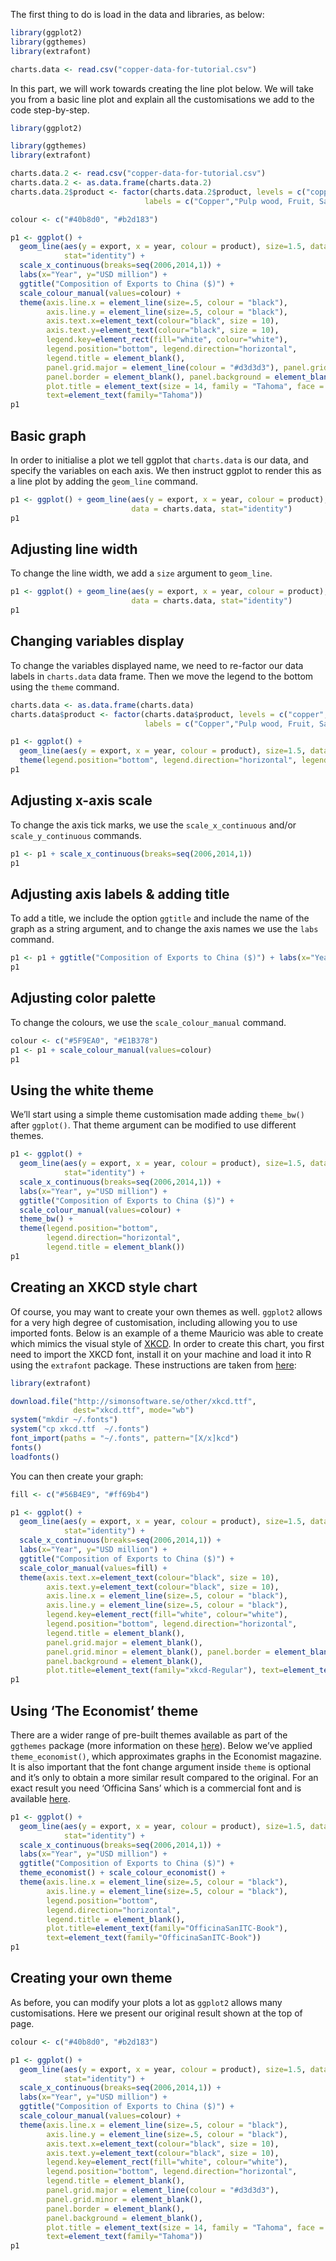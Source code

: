 The first thing to do is load in the data and libraries, as below:

```r
library(ggplot2)
library(ggthemes)
library(extrafont)

charts.data <- read.csv("copper-data-for-tutorial.csv")
```

In this part, we will work towards creating the line plot below. We will take you from a basic line plot and explain all the customisations we add to the code step-by-step.

```r
library(ggplot2)

library(ggthemes)
library(extrafont)

charts.data.2 <- read.csv("copper-data-for-tutorial.csv")
charts.data.2 <- as.data.frame(charts.data.2)
charts.data.2$product <- factor(charts.data.2$product, levels = c("copper","others"), 
                              labels = c("Copper","Pulp wood, Fruit, Salmon & Others"))

colour <- c("#40b8d0", "#b2d183")

p1 <- ggplot() + 
  geom_line(aes(y = export, x = year, colour = product), size=1.5, data = charts.data, 
            stat="identity") + 
  scale_x_continuous(breaks=seq(2006,2014,1)) + 
  labs(x="Year", y="USD million") + 
  ggtitle("Composition of Exports to China ($)") + 
  scale_colour_manual(values=colour) + 
  theme(axis.line.x = element_line(size=.5, colour = "black"), 
        axis.line.y = element_line(size=.5, colour = "black"), 
        axis.text.x=element_text(colour="black", size = 10), 
        axis.text.y=element_text(colour="black", size = 10),
        legend.key=element_rect(fill="white", colour="white"),
        legend.position="bottom", legend.direction="horizontal", 
        legend.title = element_blank(),
        panel.grid.major = element_line(colour = "#d3d3d3"), panel.grid.minor = element_blank(), 
        panel.border = element_blank(), panel.background = element_blank(),
        plot.title = element_text(size = 14, family = "Tahoma", face = "bold"), 
        text=element_text(family="Tahoma")) 
p1
```

## Basic graph
In order to initialise a plot we tell ggplot that `charts.data` is our data, and specify the variables on each axis. We then instruct ggplot to render this as a line plot by adding the `geom_line` command.

```r
p1 <- ggplot() + geom_line(aes(y = export, x = year, colour = product), 
                           data = charts.data, stat="identity")
p1
```

## Adjusting line width
To change the line width, we add a `size` argument to `geom_line`.

```r
p1 <- ggplot() + geom_line(aes(y = export, x = year, colour = product), size=1.5, 
                           data = charts.data, stat="identity")
p1
```

## Changing variables display
To change the variables displayed name, we need to re-factor our data labels in `charts.data` data frame. Then we move the legend to the bottom using the `theme` command.

```r
charts.data <- as.data.frame(charts.data)
charts.data$product <- factor(charts.data$product, levels = c("copper","others"), 
                              labels = c("Copper","Pulp wood, Fruit, Salmon & Others"))

p1 <- ggplot() + 
  geom_line(aes(y = export, x = year, colour = product), size=1.5, data = charts.data, stat="identity") +
  theme(legend.position="bottom", legend.direction="horizontal", legend.title = element_blank())
p1
```

## Adjusting x-axis scale
To change the axis tick marks, we use the `scale_x_continuous` and/or `scale_y_continuous` commands.

```r
p1 <- p1 + scale_x_continuous(breaks=seq(2006,2014,1))
p1
```

## Adjusting axis labels & adding title
To add a title, we include the option `ggtitle` and include the name of the graph as a string argument, and to change the axis names we use the `labs` command.

```r
p1 <- p1 + ggtitle("Composition of Exports to China ($)") + labs(x="Year", y="USD million") 
p1
```

## Adjusting color palette
To change the colours, we use the `scale_colour_manual` command.

```r
colour <- c("#5F9EA0", "#E1B378")
p1 <- p1 + scale_colour_manual(values=colour)
p1
```

## Using the white theme
We'll start using a simple theme customisation made adding `theme_bw() ` after `ggplot()`. That theme argument can be modified to use different themes.

```r
p1 <- ggplot() +
  geom_line(aes(y = export, x = year, colour = product), size=1.5, data = charts.data, 
            stat="identity") + 
  scale_x_continuous(breaks=seq(2006,2014,1)) + 
  labs(x="Year", y="USD million") + 
  ggtitle("Composition of Exports to China ($)") + 
  scale_colour_manual(values=colour) +
  theme_bw() +
  theme(legend.position="bottom", 
        legend.direction="horizontal", 
        legend.title = element_blank()) 
p1
```

## Creating an XKCD style chart
Of course, you may want to create your own themes as well. `ggplot2` allows for a very high degree of customisation, including allowing you to use imported fonts. Below is an example of a theme Mauricio was able to create which mimics the visual style of [XKCD](http://xkcd.com/). In order to create this chart, you first need to import the XKCD font, install it on your machine and load it into R using the `extrafont` package.
These instructions are taken from [here](https://www.google.com.au/url?sa=t&rct=j&q=&esrc=s&source=web&cd=1&ved=0ahUKEwiWzafchdPJAhVBpJQKHe_LDT8QFggbMAA&url=https%3A%2F%2Fcran.r-project.org%2Fweb%2Fpackages%2Fxkcd%2Fvignettes%2Fxkcd-intro.pdf&usg=AFQjCNE-KciGY14e-Q1buYIVmTFC0ht__Q&sig2=DZUwkvIHwfNWtTtkcz94jg):

```r
library(extrafont)

download.file("http://simonsoftware.se/other/xkcd.ttf", 
              dest="xkcd.ttf", mode="wb")
system("mkdir ~/.fonts")
system("cp xkcd.ttf  ~/.fonts")
font_import(paths = "~/.fonts", pattern="[X/x]kcd")
fonts()
loadfonts()
```

You can then create your graph:

```r
fill <- c("#56B4E9", "#ff69b4")

p1 <- ggplot() + 
  geom_line(aes(y = export, x = year, colour = product), size=1.5, data = charts.data, 
            stat="identity") + 
  scale_x_continuous(breaks=seq(2006,2014,1)) + 
  labs(x="Year", y="USD million") + 
  ggtitle("Composition of Exports to China ($)") + 
  scale_color_manual(values=fill) + 
  theme(axis.text.x=element_text(colour="black", size = 10), 
        axis.text.y=element_text(colour="black", size = 10),
        axis.line.x = element_line(size=.5, colour = "black"),
        axis.line.y = element_line(size=.5, colour = "black"),
        legend.key=element_rect(fill="white", colour="white"),
        legend.position="bottom", legend.direction="horizontal", 
        legend.title = element_blank(),
        panel.grid.major = element_blank(),
        panel.grid.minor = element_blank(), panel.border = element_blank(), 
        panel.background = element_blank(),
        plot.title=element_text(family="xkcd-Regular"), text=element_text(family="xkcd-Regular")) 
p1
```

## Using 'The Economist' theme 
There are a wider range of pre-built themes available as part of the `ggthemes` package (more information on these [here](https://cran.r-project.org/web/packages/ggthemes/vignettes/ggthemes.html)). Below we've applied `theme_economist()`, which approximates graphs in the Economist magazine. It is also important that the font change argument inside `theme` is optional and it's only to obtain a more similar result compared to the original. For an exact result you need 'Officina Sans' which is a commercial font and is available [here](http://www.myfonts.com/fonts/itc/officina-sans/).

```r
p1 <- ggplot() +
  geom_line(aes(y = export, x = year, colour = product), size=1.5, data = charts.data, 
            stat="identity") + 
  scale_x_continuous(breaks=seq(2006,2014,1)) + 
  labs(x="Year", y="USD million") + 
  ggtitle("Composition of Exports to China ($)") +
  theme_economist() + scale_colour_economist() +
  theme(axis.line.x = element_line(size=.5, colour = "black"), 
        axis.line.y = element_line(size=.5, colour = "black"),
        legend.position="bottom", 
        legend.direction="horizontal", 
        legend.title = element_blank(),
        plot.title=element_text(family="OfficinaSanITC-Book"),
        text=element_text(family="OfficinaSanITC-Book")) 
p1
```

<!--
## Using 'Five Thirty Eight' theme 
Below we've applied `theme_fivethirtyeight()`, which approximates graphs in the nice [FiveThirtyEight](http://fivethirtyeight.com/) website. Again, it is also important that the font change is optional and it's only to obtain a more similar result compared to the original. For an exact result you need 'Atlas Grotesk' which is a commercial font and is available [here](https://commercialtype.com/catalog/atlas).

```r
p1 <- ggplot() + theme_fivethirtyeight() + scale_colour_fivethirtyeight() +
  geom_line(aes(y = export, x = year, colour = product), size=1.5, data = charts.data, 
            stat="identity") +
  scale_x_continuous(breaks=seq(2006,2014,1)) + 
  labs(x="Year", y="USD million") + 
  ggtitle("Composition of Exports to China ($)") +
  theme(legend.position="bottom", legend.direction="horizontal", 
        legend.title = element_blank(),
        plot.title=element_text(family="Atlas Grotesk Medium"), 
        text=element_text(family="Atlas Grotesk Light"))  
p1
```
-->

## Creating your own theme
As before, you can modify your plots a lot as `ggplot2` allows many customisations. Here we present our original result shown at the top of page.

```r
colour <- c("#40b8d0", "#b2d183")

p1 <- ggplot() + 
  geom_line(aes(y = export, x = year, colour = product), size=1.5, data = charts.data, 
            stat="identity") + 
  scale_x_continuous(breaks=seq(2006,2014,1)) + 
  labs(x="Year", y="USD million") + 
  ggtitle("Composition of Exports to China ($)") + 
  scale_colour_manual(values=colour) + 
  theme(axis.line.x = element_line(size=.5, colour = "black"), 
        axis.line.y = element_line(size=.5, colour = "black"), 
        axis.text.x=element_text(colour="black", size = 10), 
        axis.text.y=element_text(colour="black", size = 10),
        legend.key=element_rect(fill="white", colour="white"),
        legend.position="bottom", legend.direction="horizontal", 
        legend.title = element_blank(),
        panel.grid.major = element_line(colour = "#d3d3d3"), 
        panel.grid.minor = element_blank(), 
        panel.border = element_blank(), 
        panel.background = element_blank(),
        plot.title = element_text(size = 14, family = "Tahoma", face = "bold"), 
        text=element_text(family="Tahoma")) 
p1
```
